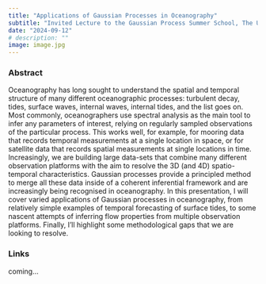 ```yaml
---
title: "Applications of Gaussian Processes in Oceanography"
subtitle: "Invited Lecture to the Gaussian Process Summer School, The University of Manchester"
date: "2024-09-12"
# description: ""
image: image.jpg
---
```


### Abstract

Oceanography has long sought to understand the spatial and temporal structure of many different oceanographic processes: turbulent decay, tides, surface waves, internal waves, internal tides, and the list goes on. Most commonly, oceanographers use spectral analysis as the main tool to infer any parameters of interest, relying on regularly sampled observations of the particular process. This works well, for example, for mooring data that records temporal measurements at a single location in space, or for satellite data that records spatial measurements at single locations in time. Increasingly, we are building large data-sets that combine many different observation platforms with the aim to resolve the 3D (and 4D) spatio-temporal characteristics. Gaussian processes provide a principled method to merge all these data inside of a coherent inferential framework and are increasingly being recognised in oceanography. In this presentation, I will cover varied applications of Gaussian processes in oceanography, from relatively simple examples of temporal forecasting of surface tides, to some nascent attempts of inferring flow properties from multiple observation platforms. Finally, I’ll highlight some methodological gaps that we are looking to resolve.

### Links

coming...
